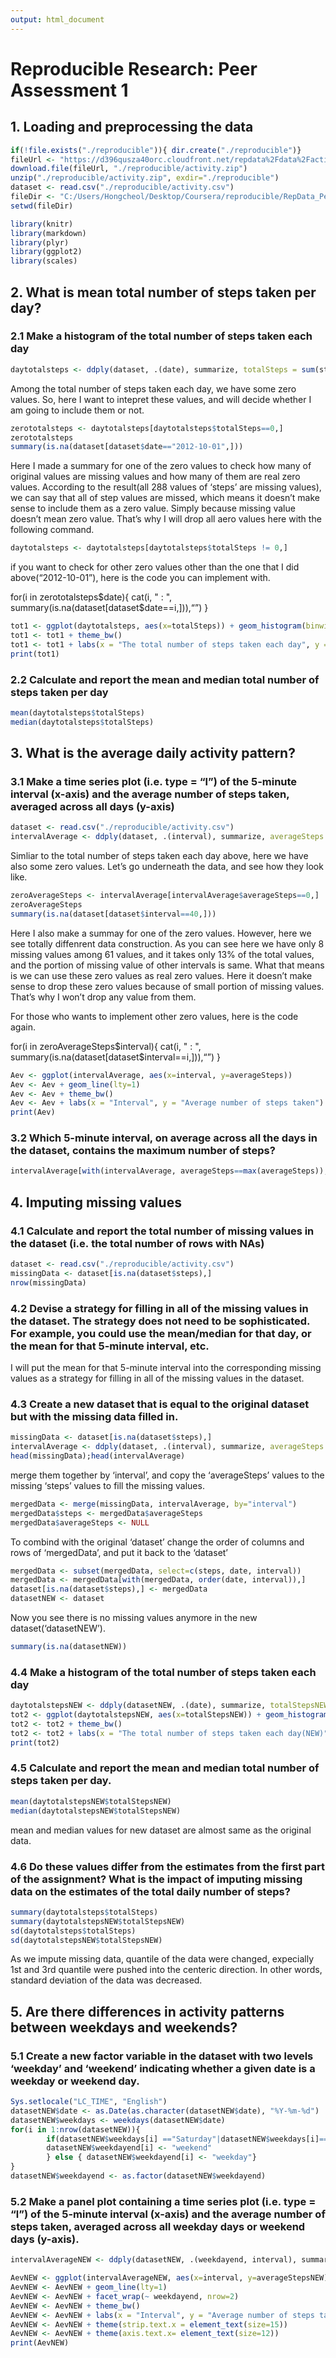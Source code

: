 ```yaml
---
output: html_document
---
```

# Reproducible Research: Peer Assessment 1


## 1. Loading and preprocessing the data
```r
if(!file.exists("./reproducible")){ dir.create("./reproducible")}
fileUrl <- "https://d396qusza40orc.cloudfront.net/repdata%2Fdata%2Factivity.zip"
download.file(fileUrl, "./reproducible/activity.zip")
unzip("./reproducible/activity.zip", exdir="./reproducible")
dataset <- read.csv("./reproducible/activity.csv")
fileDir <- "C:/Users/Hongcheol/Desktop/Coursera/reproducible/RepData_PeerAssessment1"
setwd(fileDir)

library(knitr)
library(markdown)
library(plyr)
library(ggplot2)
library(scales)
```





## 2. What is mean total number of steps taken per day?

### 2.1 Make a histogram of the total number of steps taken each day
```r
daytotalsteps <- ddply(dataset, .(date), summarize, totalSteps = sum(steps, na.rm=T))
```
Among the total number of steps taken each day, we have some zero values. So, here I want to intepret these values, and will decide whether I am going to include them or not.

```r
zerototalsteps <- daytotalsteps[daytotalsteps$totalSteps==0,]
zerototalsteps
summary(is.na(dataset[dataset$date=="2012-10-01",]))
```
Here I made a summary for one of the zero values to check how many of original values are missing values and how many of them are real zero values. According to the result(all 288 values of 'steps' are missing values), we can say that all of step values are missed, which means it doesn't make sense to include them as a zero value. Simply because missing value doesn't mean zero value. That's why I will drop all aero values here with the following command.

```r
daytotalsteps <- daytotalsteps[daytotalsteps$totalSteps != 0,]
```

if you want to check for other zero values other than the one that I did above("2012-10-01"), here is the code you can implement with.

for(i in zerototalsteps$date){
        cat(i, " : ", summary(is.na(dataset[dataset$date==i,])),"\n")
}

```r
tot1 <- ggplot(daytotalsteps, aes(x=totalSteps)) + geom_histogram(binwidth=200)
tot1 <- tot1 + theme_bw()
tot1 <- tot1 + labs(x = "The total number of steps taken each day", y = "Count")
print(tot1)
```


### 2.2 Calculate and report the mean and median total number of steps taken per day
```r
mean(daytotalsteps$totalSteps)
median(daytotalsteps$totalSteps)
```





## 3. What is the average daily activity pattern?

### 3.1 Make a time series plot (i.e. type = "l") of the 5-minute interval (x-axis) and the average number of steps taken, averaged across all days (y-axis)
```r
dataset <- read.csv("./reproducible/activity.csv")
intervalAverage <- ddply(dataset, .(interval), summarize, averageSteps = mean(steps, na.rm=T))
```


Simliar to the total number of steps taken each day above, here we have also some zero values. Let's go underneath the data, and see how they look like. 
```r
zeroAverageSteps <- intervalAverage[intervalAverage$averageSteps==0,]
zeroAverageSteps
summary(is.na(dataset[dataset$interval==40,]))
```

Here I also make a summay for one of the zero values. However, here we see totally diffenrent data construction. As you can see here we have only 8 missing values among 61 values, and it takes only 13% of the total values, and the portion of missing value of other intervals is same. What that means is we can use these zero values as real zero values. Here it doesn't make sense to drop these zero values because of small portion of missing values. That's why I won't drop any value from them.

For those who wants to implement other zero values, here is the code again.

for(i in zeroAverageSteps$interval){
        cat(i, " : ", summary(is.na(dataset[dataset$interval==i,])),"\n")
}

```r
Aev <- ggplot(intervalAverage, aes(x=interval, y=averageSteps)) 
Aev <- Aev + geom_line(lty=1)
Aev <- Aev + theme_bw()
Aev <- Aev + labs(x = "Interval", y = "Average number of steps taken")
print(Aev)
```


### 3.2 Which 5-minute interval, on average across all the days in the dataset, contains the maximum number of steps?
```r
intervalAverage[with(intervalAverage, averageSteps==max(averageSteps)),]
```





## 4. Imputing missing values

### 4.1 Calculate and report the total number of missing values in the dataset (i.e. the total number of rows with NAs)
```r
dataset <- read.csv("./reproducible/activity.csv")
missingData <- dataset[is.na(dataset$steps),]
nrow(missingData)
```


### 4.2 Devise a strategy for filling in all of the missing values in the dataset. The strategy does not need to be sophisticated. For example, you could use the mean/median for that day, or the mean for that 5-minute interval, etc.
I will put the mean for that 5-minute interval into the corresponding missing values as a strategy for filling in all of the missing values in the dataset.


### 4.3 Create a new dataset that is equal to the original dataset but with the missing data filled in.
```r
missingData <- dataset[is.na(dataset$steps),]
intervalAverage <- ddply(dataset, .(interval), summarize, averageSteps = mean(steps, na.rm=T))
head(missingData);head(intervalAverage)
```

merge them together by 'interval', and copy the 'averageSteps' values to the missing 'steps' values to fill the missing values.
```r
mergedData <- merge(missingData, intervalAverage, by="interval")
mergedData$steps <- mergedData$averageSteps 
mergedData$averageSteps <- NULL
```

To combind with the original 'dataset' change the order of columns and rows of 'mergedData', and put it back to the 'dataset'
```r
mergedData <- subset(mergedData, select=c(steps, date, interval))
mergedData <- mergedData[with(mergedData, order(date, interval)),]
dataset[is.na(dataset$steps),] <- mergedData
datasetNEW <- dataset
```

Now you see there is no missing values anymore in the new dataset('datasetNEW').
```r
summary(is.na(datasetNEW))
```


### 4.4 Make a histogram of the total number of steps taken each day 
```r
daytotalstepsNEW <- ddply(datasetNEW, .(date), summarize, totalStepsNEW = sum(steps, na.rm=T))
tot2 <- ggplot(daytotalstepsNEW, aes(x=totalStepsNEW)) + geom_histogram(binwidth=200)
tot2 <- tot2 + theme_bw()
tot2 <- tot2 + labs(x = "The total number of steps taken each day(NEW)", y = "Count")
print(tot2)
```


### 4.5 Calculate and report the mean and median total number of steps taken per day. 
```r
mean(daytotalstepsNEW$totalStepsNEW)
median(daytotalstepsNEW$totalStepsNEW)
```
mean and median values for new dataset are almost same as the original data. 


### 4.6 Do these values differ from the estimates from the first part of the assignment? What is the impact of imputing missing data on the estimates of the total daily number of steps?
```r
summary(daytotalsteps$totalSteps)
summary(daytotalstepsNEW$totalStepsNEW)
sd(daytotalsteps$totalSteps)
sd(daytotalstepsNEW$totalStepsNEW)
```
As we impute missing data, quantile of the data were changed, expecially 1st and 3rd quantile were pushed into the centeric direction. In other words, standard deviation of the data was decreased.




## 5. Are there differences in activity patterns between weekdays and weekends?

### 5.1 Create a new factor variable in the dataset with two levels 'weekday' and 'weekend' indicating whether a given date is a weekday or weekend day.
```r
Sys.setlocale("LC_TIME", "English")
datasetNEW$date <- as.Date(as.character(datasetNEW$date), "%Y-%m-%d")
datasetNEW$weekdays <- weekdays(datasetNEW$date)
for(i in 1:nrow(datasetNEW)){
        if(datasetNEW$weekdays[i] =="Saturday"|datasetNEW$weekdays[i]=="Sunday"){
        datasetNEW$weekdayend[i] <- "weekend"
        } else { datasetNEW$weekdayend[i] <- "weekday"}
}
datasetNEW$weekdayend <- as.factor(datasetNEW$weekdayend)
```

### 5.2 Make a panel plot containing a time series plot (i.e. type = "l") of the 5-minute interval (x-axis) and the average number of steps taken, averaged across all weekday days or weekend days (y-axis).

```r
intervalAverageNEW <- ddply(datasetNEW, .(weekdayend, interval), summarize, averageStepsNEW = mean(steps, na.rm=T))

AevNEW <- ggplot(intervalAverageNEW, aes(x=interval, y=averageStepsNEW))
AevNEW <- AevNEW + geom_line(lty=1)
AevNEW <- AevNEW + facet_wrap(~ weekdayend, nrow=2)
AevNEW <- AevNEW + theme_bw()
AevNEW <- AevNEW + labs(x = "Interval", y = "Average number of steps taken")
AevNEW <- AevNEW + theme(strip.text.x = element_text(size=15)) 
AevNEW <- AevNEW + theme(axis.text.x= element_text(size=12))
print(AevNEW)
```
